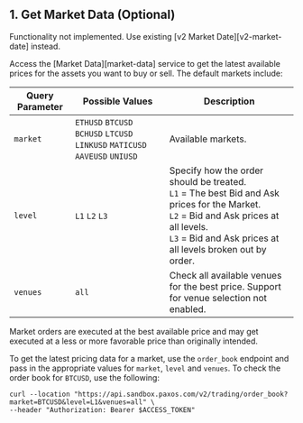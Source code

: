 ## 1. Get Market Data (Optional)

<Tip>

Functionality not implemented. Use existing [v2 Market Date][v2-market-date] instead.

</Tip>

Access the [Market Data][market-data] service to get the latest available prices for the assets you want to buy or sell.
The default markets include:

| Query Parameter | Possible Values | Description |
| ---- | ---- | ---- |
| `market` | `ETHUSD` `BTCUSD` `BCHUSD` `LTCUSD` `LINKUSD` `MATICUSD` `AAVEUSD` `UNIUSD` | Available markets. |
| `level` | `L1` `L2` `L3` | Specify how the order should be treated.<br/>`L1` = The best Bid and Ask prices for the Market.<br/>`L2` = Bid and Ask prices at all levels.<br/>`L3` = Bid and Ask prices at all levels broken out by order. |
| `venues` | `all` | Check all available venues for the best price. Support for venue selection not enabled. |

<Warning>

Market orders are executed at the best available price and may get executed at a less or more favorable price than originally intended.

</Warning>

To get the latest pricing data for a market, use the `order_book` endpoint and pass in the appropriate values for `market`, `level` and `venues`. To check the order book for `BTCUSD`, use the following:

```shell
curl --location "https://api.sandbox.paxos.com/v2/trading/order_book?market=BTCUSD&level=L1&venues=all" \
--header "Authorization: Bearer $ACCESS_TOKEN"
```